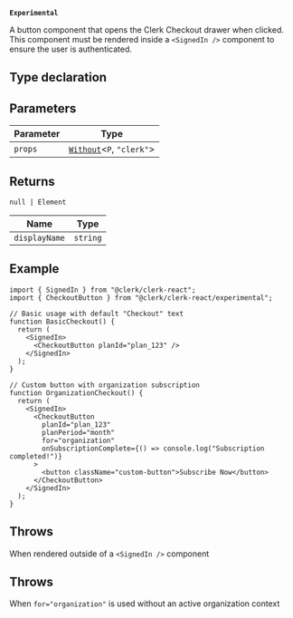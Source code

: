 **`Experimental`**

A button component that opens the Clerk Checkout drawer when clicked. This component must be rendered
inside a `<SignedIn />` component to ensure the user is authenticated.

## Type declaration

## Parameters

| Parameter | Type                                                |
| --------- | --------------------------------------------------- |
| `props`   | [`Without`](../types/without.mdx)\<`P`, `"clerk"`\> |

## Returns

<code>null \| Element</code>

| Name                                   | Type     |
| -------------------------------------- | -------- |
| <a id="displayname"></a> `displayName` | `string` |

## Example

```tsx
import { SignedIn } from "@clerk/clerk-react";
import { CheckoutButton } from "@clerk/clerk-react/experimental";

// Basic usage with default "Checkout" text
function BasicCheckout() {
  return (
    <SignedIn>
      <CheckoutButton planId="plan_123" />
    </SignedIn>
  );
}

// Custom button with organization subscription
function OrganizationCheckout() {
  return (
    <SignedIn>
      <CheckoutButton
        planId="plan_123"
        planPeriod="month"
        for="organization"
        onSubscriptionComplete={() => console.log("Subscription completed!")}
      >
        <button className="custom-button">Subscribe Now</button>
      </CheckoutButton>
    </SignedIn>
  );
}
```

## Throws

When rendered outside of a `<SignedIn />` component

## Throws

When `for="organization"` is used without an active organization context
